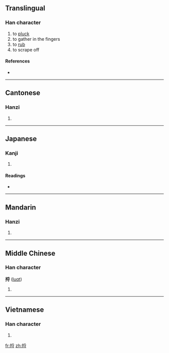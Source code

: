 ==Translingual==

===Han character===
{{Han char|rn=64|rad=手|as=07|sn=10|four=5204<sub>3</sub>|canj=手月木戈 (QBDI)}}

# to [[pluck]]
# to gather in the fingers
# to [[rub]]
# to scrape off

====References====
* {{Han ref|kx=0433.170|dkj=12140|dj=0782.260|hdz=31885.050|uh=634B|ud=25419|bh=D1BB|bd=53691}}

----

==Cantonese==

===Hanzi===
{{yue-hanzi|jyut=|y=lyut3}}

# {{defn|Cantonese|sort=手07}}

----

==Japanese==

===Kanji===
{{ja-kanji|grade=|rs=手07}}

# {{defn|Japanese}}

====Readings====
* {{ja-readings|on=[[らつ]] (ratsu), [[らち]] (rachi), [[れつ]] (retsu), [[れち]] (rechi)|kun=[[とる]] (toru)}}

----

==Mandarin==

===Hanzi===
{{cmn-hanzi|pin=[[lè]] ([[le4]]), [[lǚ]], [[luō]]|wg=le<sup>4</sup>}}

# {{defn|Mandarin|sort=手07}}

----

==Middle Chinese==

===Han character===
'''捋''' ([[luɑt]])<!--note: the vowel ɑ is an IPA symbol, and, as such, is different from a.-->

# {{defn|Middle Chinese|sort=手07}}

----

==Vietnamese==

===Han character===
{{vi-hantu|[[loát]], [[liệt]], [[lư]]|rs=手07}}

# {{defn|Vietnamese|sort=手07}}

[[fr:捋]]
[[zh:捋]]